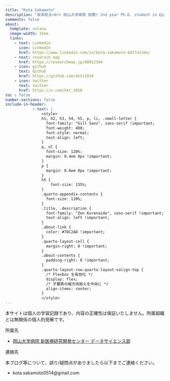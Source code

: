 ```yaml
---
title: "Kota Sakamoto"
description: "坂本航太<br> 岡山大学病院 助教/ 2nd year Ph.D. student in Epidemiology"
comments: false
about:
  template: solana   
  image-width: 15em
  links:
    - text: Linkedin
      icon: LinkedIn
      href: https://www.linkedin.com/in/kota-sakamoto-6817a116a/
    - text: reserach map
      href: https://researchmap.jp/80912104
    - icon: github
      text: Github
      href: https://github.com/kkts1010
    - icon: twitter
      text: twitter
      href: https://x.com/kkt_1010
toc : false
number-sections: false
include-in-header: 
            - text: |
                <style>
                h1, h2, h3, h4, h5, p, li, .small-letter {
                  font-family: "Gill Sans", sans-serif !important;
                  font-weight: 400;
                  font-style: normal;
                  text-align: left;
                }
                p, ol {
                  font-size: 120%;
                  margin: 0.4em 0px !important;
                }
                p {
                  margin: 0.6em 0px !important;
                }
                h5 {
                    font-size: 135%;
                }
                .quarto-appendix-contents {
                  font-size: 110%;
                }
                .title, .description {
                  font-family: "Zen Kurenaido", sans-serif !important;
                  text-align: left !important;
                }
                .about-link {
                  color: #78C2AD !important;
                }
                .quarto-layout-cell {
                  margin-right: 0 !important;
                }
                .about-contents {
                  padding-right: 0 !important;
                }
                .quarto-layout-row.quarto-layout-valign-top {
                  /* Flexbox を有効化 */
                  display: flex;
                  /* 子要素の縦方向揃えを中央に */
                  align-items: center;
                }
                </style>
---
```


本サイトは個人の学習記録であり、内容の正確性は保証いたしません。所属組織とは無関係の個人的見解です。

所属先

-   [岡山大学病院 新医療研究開発センター データサイエンス部](https://shin-iryo.hospital.okayama-u.ac.jp/center/index8/)

連絡先

本ブログ等について、誤り/疑問点がありましたら以下までご連絡ください。

-   kota.sakamoto0514\@gmail.com